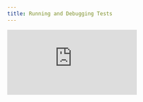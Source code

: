 ```yaml
---
title: Running and Debugging Tests
---
```


<div
  style={{
    position: 'relative',
    paddingBottom: '64.63195691202873%',
    marginBottom: '20px',
    height: 0
  }}
>
  <iframe
    src="https://www.loom.com/embed/1662816e69c244629029dec5f126093f"
    frameborder="0"
    allowFullScreen="true"
    webkitallowfullscreen="true"
    mozallowfullscreen="true"
    style={{
      position: 'absolute',
      top: 0,
      left: 0,
      width: '100%',
      height: '100%'
    }}
  />
</div>

1. Install 'Playwright Test for VSCode' extension

2. Make sure that the servers and the app you want to test is running

```
  nf start
```

```
 nx serve journeys
```

3. Make sure that only firefox is running in playwright config

- go to `playwright.config.ts`
- make sure firefox browser is uncommented
- make sure other browsers are commented out

4. Run all playwright tests (e.g journeys)

```shell
    npx nx run journeys-e2e:e2e
```

5. Run just one playwright tests

```shell
    npx playwright test apps/journeys-e2e/src/e2e/journeys.spec.ts
```

6. Devcontainer's HTML results can be found at the root level in playwright-report/index.html.
   Copy entire directory to local and open the html report.

More resources on running tests: https://playwright.dev/docs/running-tests
